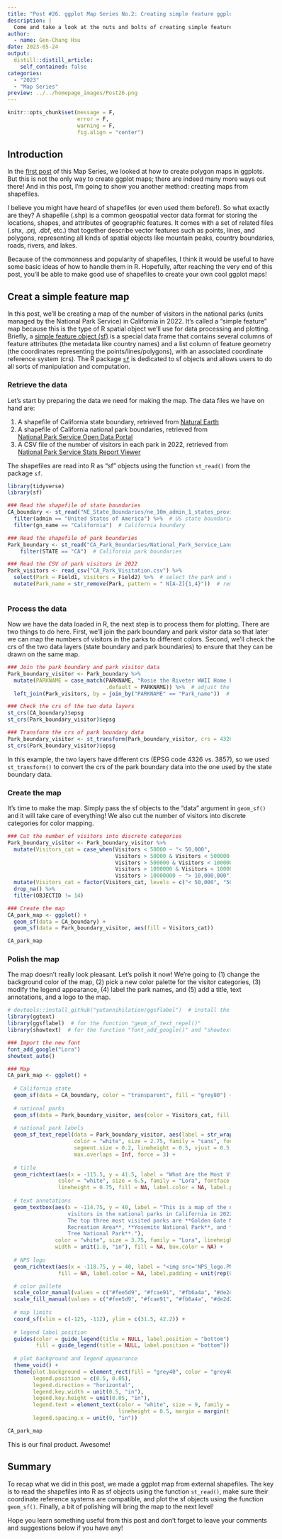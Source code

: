 ```yaml
---
title: "Post #26. ggplot Map Series No.2: Creating simple feature ggplot maps from shapefiles"
description: |
  Come and take a look at the nuts and bolts of creating simple feature maps from external shapefiles in ggplots!
author:
  - name: Gen-Chang Hsu
date: 2023-05-24
output:
  distill::distill_article:
    self_contained: false
categories:
  - "2023"
  - "Map Series"
preview: ../../homepage_images/Post26.png
---
```


<!-- Webpage style -->

<style>
d-article a {
    color: #2780e3 !important;
      border-bottom: none !important;
}

d-article a:hover {
  color: #2780e3 !important;
    border-bottom: 2px solid !important;
}

d-byline {
  margin-left: -10% !important;
}

d-title {
  margin-left: -10%;
}

d-title h1{
  font-size: 45px;
  width: 130%;
}

d-article {
  margin-left: -10%;
}

p {
  width: 120%;
}

d-article h2 {
  width: 120%;
}

d-article h3 {
  width: 120%;
  font-size: 28px;
}

div.article-footer{
  width: 120%;
}

d-article div.sourceCode { 
  width: 120% !important;
}

d-article pre { 
  width: 120% !important;
}

div.l-body {
  width: 120% !important;
}

d-article table thead tr {
  height: 60px !important;
  width: 210px !important;
}

d-article table thead th {
  height: 60px !important;
  font-size: 22px !important;
  width: 210px !important;
}

d-article table tbody tr td {
  font-size: 21px !important;
  height: 60px !important;
  text-align: center !important;
  width: 210px !important;
}

div.l-body img {
    margin-right: 20% !important;
}

</style>

```r
knitr::opts_chunk$set(message = F, 
                      error = F, 
                      warning = F,
                      fig.align = "center")

```

<!-- Start of the article -->

## Introduction

In the [first post](https://genchanghsu.github.io/ggGallery/posts/2023-03-09-post-25-ggplot-map-series-no1-basic-ggplot-maps/) of this Map Series, we looked at how to create polygon maps in ggplots. But this is not the only way to create ggplot maps; there are indeed many more ways out there! And in this post, I'm going to show you another method: creating maps from shapefiles.

I believe you might have heard of shapefiles (or even used them before!). So what exactly are they? A shapefile (.shp) is a common geospatial vector data format for storing the locations, shapes, and attributes of geographic features. It comes with a set of related files (.shx, .prj, .dbf, etc.) that together describe vector features such as points, lines, and polygons, representing all kinds of spatial objects like mountain peaks, country boundaries, roads, rivers, and lakes.

Because of the commonness and popularity of shapefiles, I think it would be useful to have some basic ideas of how to handle them in R. Hopefully, after reaching the very end of this post, you'll be able to make good use of shapefiles to create your own cool ggplot maps!


## Creat a simple feature map

In this post, we'll be creating a map of the number of visitors in the national parks (units managed by the National Park Service) in California in 2022. It's called a "simple feature" map because this is the type of R spatial object we'll use for data processing and plotting. Briefly, a [simple feature object (sf)](https://r-spatial.github.io/sf/articles/sf1.html) is a special data frame that contains several columns of feature attributes (the metadata like country names) and a list column of feature geometry (the coordinates representing the points/lines/polygons), with an associated coordinate reference system (crs). The R package [`sf`](https://r-spatial.github.io/sf/index.html) is dedicated to sf objects and allows users to do all sorts of manipulation and computation.

### Retrieve the data

Let's start by preparing the data we need for making the map. The data files we have on hand are:

1. A shapefile of California state boundary, retrieved from [Natural Earth](https://www.naturalearthdata.com/downloads/10m-cultural-vectors/)  
2. A shapefile of California national park boundaries, retrieved from [National Park Service Open Data Portal](https://public-nps.opendata.arcgis.com/datasets/nps-boundary-1/explore?filters=eyJTVEFURSI6WyJDQSJdfQ%3D%3D&location=36.531656%2C-116.748610%2C5.59) 
3. A CSV file of the number of visitors in each park in 2022, retrieved from [National Park Service Stats Report Viewer](https://irma.nps.gov/Stats/SSRSReports/National%20Reports/Visitation%20By%20State%20and%20By%20Park%20(2017%20-%20Last%20Calendar%20Year))

The shapefiles are read into R as "sf" objects using the function `st_read()` from the package `sf`.

```r
library(tidyverse)
library(sf)

### Read the shapefile of state boundaries
CA_boundary <- st_read("NE_State_Boundaries/ne_10m_admin_1_states_provinces.shp", quiet = T) %>% 
  filter(admin == "United States of America") %>%  # US state boundaries
  filter(gn_name == "California")  # California boundary

### Read the shapefile of park boundaries
Park_boundary <- st_read("CA_Park_Boundaries/National_Park_Service_Land_Resources_Division_Tract_and_Boundary_Service.shp", quiet = T) %>% 
    filter(STATE == "CA")  # California park boundaries

### Read the CSV of park visitors in 2022
Park_visitors <- read_csv("CA_Park_Visitation.csv") %>% 
  select(Park = Field1, Visitors = Field2) %>%  # select the park and visitor columns
  mutate(Park_name = str_remove(Park, pattern = " N[A-Z]{1,4}"))  # remove the park type abbreviations
  
```

### Process the data

Now we have the data loaded in R, the next step is to process them for plotting. There are two things to do here. First, we'll join the park boundary and park visitor data so that later we can map the numbers of visitors in the parks to different colors. Second, we'll check the crs of the two data layers (state boundary and park boundaries) to ensure that they can be drawn on the same map.

```r
### Join the park boundary and park visitor data
Park_boundary_visitor <- Park_boundary %>% 
  mutate(PARKNAME = case_match(PARKNAME, "Rosie the Riveter WWII Home Front" ~ "Rosie The Riveter WWII Home Front", 
                               .default = PARKNAME)) %>%  # adjust the park name 
  left_join(Park_visitors, by = join_by("PARKNAME" == "Park_name"))  # join by park names

### Check the crs of the two data layers
st_crs(CA_boundary)$epsg
st_crs(Park_boundary_visitor)$epsg

### Transform the crs of park boundary data
Park_boundary_visitor <- st_transform(Park_boundary_visitor, crs = 4326) 
st_crs(Park_boundary_visitor)$epsg

```

In this example, the two layers have different crs (EPSG code 4326 vs. 3857), so we used `st_transform()` to convert the crs of the park boundary data into the one used by the state boundary data.

### Create the map

It's time to make the map. Simply pass the sf objects to the "data" argument in `geom_sf()` and it will take care of everything! We also cut the number of visitors into discrete categories for color mapping.

```r
### Cut the number of visitors into discrete categories
Park_boundary_visitor <- Park_boundary_visitor %>% 
  mutate(Visitors_cat = case_when(Visitors < 50000 ~ "< 50,000",
                                  Visitors > 50000 & Visitors < 500000 ~ "50,000– \n500,000",
                                  Visitors > 500000 & Visitors < 1000000 ~ "500,000– \n1,000,000",
                                  Visitors > 1000000 & Visitors < 10000000 ~ "1,000,000– \n10,000,000",
                                  Visitors > 10000000 ~ "> 10,000,000")) %>% 
  mutate(Visitors_cat = factor(Visitors_cat, levels = c("< 50,000", "50,000– \n500,000", "500,000– \n1,000,000", "1,000,000– \n10,000,000", "> 10,000,000"))) %>% 
  drop_na() %>% 
  filter(OBJECTID != 14)

### Create the map
CA_park_map <- ggplot() + 
  geom_sf(data = CA_boundary) + 
  geom_sf(data = Park_boundary_visitor, aes(fill = Visitors_cat))

CA_park_map 

```

### Polish the map

The map doesn't really look pleasant. Let's polish it now! We’re going to (1) change the background color of the map, (2) pick a new color palette for the visitor categories, (3) modify the legend appearance, (4) label the park names, and (5) add a title, text annotations, and a logo to the map.

```r
# devtools::install_github("yutannihilation/ggsflabel")  # install the package if you haven't
library(ggtext)
library(ggsflabel)  # for the function "geom_sf_text_repel()"
library(showtext)  # for the function "font_add_google()" and "showtext_auto()"

### Import the new font  
font_add_google("Lora")
showtext_auto()

### Map
CA_park_map <- ggplot() + 
  
  # California state 
  geom_sf(data = CA_boundary, color = "transparent", fill = "grey80") + 
  
  # national parks
  geom_sf(data = Park_boundary_visitor, aes(color = Visitors_cat, fill = Visitors_cat)) +
  
  # national park labels
  geom_sf_text_repel(data = Park_boundary_visitor, aes(label = str_wrap(Park, width = 25)), 
                     color = "white", size = 2.75, family = "sans", fontface = "bold", 
                     segment.size = 0.2, lineheight = 0.5, vjust = 0.5, hjust = 0.5, 
                     max.overlaps = Inf, force = 3) +
  
  # title
  geom_richtext(aes(x = -115.5, y = 41.5, label = "What Are the Most Visited <br> National Parks in California?"), 
                color = "white", size = 6.5, family = "Lora", fontface = "bold.italic",
                lineheight = 0.75, fill = NA, label.color = NA, label.padding = unit(rep(0, 4), "pt")) +
  
  # text annotations
  geom_textbox(aes(x = -114.75, y = 40, label = "This is a map of the number of 
                   visitors in the national parks in California in 2022. 
                   The top three most visited parks are **Golden Gate National
                   Recreation Area**, **Yosemite National Park**, and **Joshua
                   Tree National Park**."), 
               color = "white", size = 3.75, family = "Lora", lineheight = 0.6,
               width = unit(1.8, "in"), fill = NA, box.color = NA) + 
  
  # NPS logo
  geom_richtext(aes(x = -118.75, y = 40, label = "<img src='NPS_logo.PNG' width='27.5'/>"), 
                fill = NA, label.color = NA, label.padding = unit(rep(0, 4), "pt")) + 

  # color pallete
  scale_color_manual(values = c("#fee5d9", "#fcae91", "#fb6a4a", "#de2d26", "#a50f15")) + 
  scale_fill_manual(values = c("#fee5d9", "#fcae91", "#fb6a4a", "#de2d26", "#a50f15")) + 
  
  # map limits
  coord_sf(xlim = c(-125, -112), ylim = c(31.5, 42.2)) +
  
  # legend label position
  guides(color = guide_legend(title = NULL, label.position = "bottom"),
         fill = guide_legend(title = NULL, label.position = "bottom")) + 
  
  # plot background and legend appearance
  theme_void() + 
  theme(plot.background = element_rect(fill = "grey40", color = "grey40"),
        legend.position = c(0.5, 0.05),
        legend.direction = "horizontal",
        legend.key.width = unit(0.5, "in"),
        legend.key.height = unit(0.05, "in"),
        legend.text = element_text(color = "white", size = 9, family = "Lora", 
                                   lineheight = 0.5, margin = margin(t = -2)),
        legend.spacing.x = unit(0, "in"))

CA_park_map

```

This is our final product. Awesome!

## Summary

To recap what we did in this post, we made a ggplot map from external shapefiles. The key is to read the shapefiles into R as sf objects using the function `st_read()`, make sure their coordinate reference systems are compatible, and plot the sf objects using the function `geom_sf()`. Finally, a bit of polishing will bring the map to the next level!

Hope you learn something useful from this post and don't forget to leave your comments and suggestions below if you have any!

